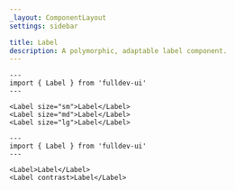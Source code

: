 ```yaml
---
_layout: ComponentLayout
settings: sidebar

title: Label
description: A polymorphic, adaptable label component.
---
```


```astro live props={{ title: 'size' }}
---
import { Label } from 'fulldev-ui'
---

<Label size="sm">Label</Label>
<Label size="md">Label</Label>
<Label size="lg">Label</Label>
```

```astro live props={{ title: 'contrast' }}
---
import { Label } from 'fulldev-ui'
---

<Label>Label</Label>
<Label contrast>Label</Label>
```
